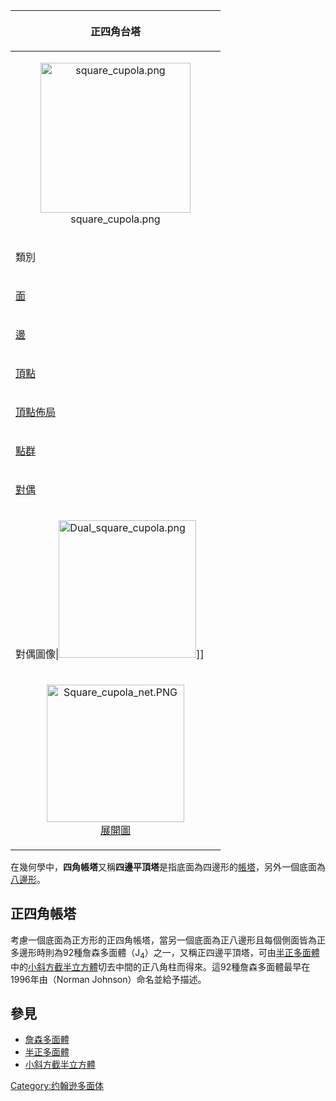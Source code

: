 {{noteTA
|T=zh-hans:四角台塔; zh-hant:四角帳塔;
|1=zh-hans:台塔; zh-hant:帳塔;
|2=zh-hans:四角台塔; zh-hant:四角帳塔;
|3=zh-hans:约翰逊; zh-hant:詹森;
}}
{| border="1" bgcolor="#ffffff" cellpadding="5" align="right" style="margin-left:10px" width="250"
!bgcolor=#e7dcc3 colspan=2|正四角台塔
|-
|align=center colspan=2|[[File:square_cupola.png|240px]] 
|-
|bgcolor=#e7dcc3|類別||[[Johnson多面體|Johnson多面體]] <br> [[正三角台塔|J<sub>3</sub>]] - '''J<sub>4</sub>''' - [[正五角台塔|J<sub>5</sub>]]
|-
|bgcolor=#e7dcc3|[[面_(幾何)|面]]||[[三角形|三角形]]×4 <br> [[正方形|正方形]]×5 <br> [[八邊形|八邊形]]×1
|-
|bgcolor=#e7dcc3|[[邊_(幾何)|邊]]||20
|-
|bgcolor=#e7dcc3|[[頂點_(幾何)|頂點]]||12
|-
|bgcolor=#e7dcc3|[[頂點佈局|頂點佈局]]||8(3.4.8)<br>4(3.4<sup>3</sup>)
|-
|bgcolor=#e7dcc3|[[點群|點群]]||[[C4v群|C<sub>4v</sub>群]]
|-
|bgcolor=#e7dcc3|[[對偶多面體|對偶]]||[[正四角半偏方面體錐|正四角半偏方面體錐]]
|-
|bgcolor=#e7dcc3|對偶圖像|[[File:Dual_square_cupola.png|220px]]]]
|-
|align=center colspan=2|[[File:Square_cupola_net.PNG|220px]]<BR>[[展開圖|展開圖]]
|}
在幾何學中，'''四角帳塔'''又稱'''四邊平頂塔'''是指底面為四邊形的[[帳塔|帳塔]]，另外一個底面為[[八邊形|八邊形]]。

== 正四角帳塔 ==
考慮一個底面為正方形的正四角帳塔，當另一個底面為正八邊形且每個側面皆為正多邊形時則為92種詹森多面體（J<sub>4</sub>）之一，又稱正四邊平頂塔，可由[[半正多面體|半正多面體]]中的[[小斜方截半立方體|小斜方截半立方體]]切去中間的正八角柱而得來。這92種詹森多面體最早在1996年由{{tsl|en|Norman Johnson (mathematician)|詹森·諾曼}}（Norman Johnson）命名並給予描述。


==參見==
*[[詹森多面體|詹森多面體]]
*[[半正多面體|半正多面體]]
*[[小斜方截半立方體|小斜方截半立方體]]

{{Polyhedron-stub}}
[[Category:约翰逊多面体|Category:约翰逊多面体]]